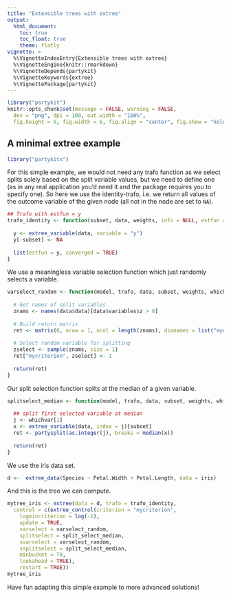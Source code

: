 ```yaml
---
title: "Extensible trees with extree"
output:
  html_document:
    toc: true
    toc_float: true
    theme: flatly
vignette: >
  %\VignetteIndexEntry{Extensible trees with extree}
  %\VignetteEngine{knitr::rmarkdown}
  %\VignetteDepends{partykit}
  %\VignetteKeywords{extree}
  %\VignettePackage{partykit}
---
```


```r
library("partykit")
knitr::opts_chunk$set(message = FALSE, warning = FALSE,
  dev = "png", dpi = 100, out.width = "100%",
  fig.height = 6, fig.width = 6, fig.align = "center", fig.show = "hold")
```


## A minimal extree example

```r
library("partykitx")
```


For this simple example, we would not need any trafo function as we select splits solely based
on the split variable values, but we need to define one (as in any real application you'd need 
it and the package requires you to specify one). So here we use the identity-trafo, i.e. we 
return all values of the outcome variable of the given node (all not in the node are set to `NA`).
```r
## Trafo with estfun = y
trafo_identity <- function(subset, data, weights, info = NULL, estfun = TRUE, object = TRUE) {
  
  y <- extree_variable(data, variable = "y")
  y[-subset] <- NA
  
  list(estfun = y, converged = TRUE)
}
```


We use a meaningless variable selection function which just randomly selects a
variable.
```r
varselect_random <- function(model, trafo, data, subset, weights, whichvar, ctrl) {
  
  # Get names of split variables
  znams <- names(data$data)[data$variables$z > 0]
  
  # Build return matrix
  ret <- matrix(0, nrow = 1, ncol = length(znams), dimnames = list("mycriterion", znams))
  
  # Select random variable for splitting
  zselect <- sample(znams, size = 1)
  ret["mycriterion", zselect] <- 1
  
  return(ret)
}
```

Our split selection function splits at the median of a given variable.
```r
splitselect_median <- function(model, trafo, data, subset, weights, whichvar, ctrl) {
  
  ## split first selected variable at median
  j <- whichvar[1]
  x <- extree_variable(data, index = j)[subset]
  ret <- partysplit(as.integer(j), breaks = median(x))
  
  return(ret)
}
```

We use the iris data set.
```r
d <-  extree_data(Species ~ Petal.Width + Petal.Length, data = iris) 
```

And this is the tree we can compute.
```r
mytree_iris <- extree(data = d, trafo = trafo_identity,
  control = c(extree_control(criterion = "mycriterion",
    logmincriterion = log(-1),
    update = TRUE,
    varselect = varselect_random,
    splitselect = split_select_median,
    svarselect = varselect_random,
    ssplitselect = split_select_median,
    minbucket = 70,
    lookahead = TRUE),
    restart = TRUE))
mytree_iris

```

Have fun adapting this simple example to more advanced solutions!
